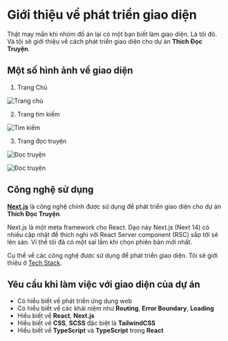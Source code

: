 # Giới thiệu về phát triển giao diện

Thật may mắn khi nhóm đồ án lại có một bạn biết làm giao diện. Là tôi đó. Và tôi sẽ giới thiệu về cách phát triển giao diện cho dự án **Thích Đọc Truyện**.

## Một số hình ảnh về giao diện

1. Trang Chủ

![Trang chủ](.github/frontend/home-page.png)

2. Trang tìm kiếm

![Tìm kiếm](.github/frontend/search-results.png)

3. Trang đọc truyện

![Đọc truyện](.github/frontend/ui-adjustment.png)


![Đọc truyện](.github/frontend/save-to-local.png)

## Công nghệ sử dụng

[**Next.js**](https://nextjs.org/) là công nghệ chính được sử dụng để phát triển giao diện cho dự án **Thích Đọc Truyện**.

Next.js là một meta framework cho React. Dạo này Next.js (Next 14) có nhiều cập nhật để thích nghi với React Server component (RSC) sắp tới sẽ lên sàn. Vì thế tôi đã có một sai lầm khi chọn phiên bản mới nhất.

Cụ thể về các công nghệ được sử dụng để phát triển giao diện. Tôi sẽ giới thiệu ở [Tech Stack](/frontend/tech-stack).

## Yêu cầu khi làm việc với giao diện của dự án

- Có hiểu biết về phát triển ứng dụng web
- Có hiểu biết về các khái niệm như **Routing**, **Error Boundary**, **Loading**
- Hiểu biết về **React**, **Next.js**
- Hiểu biết về **CSS**, **SCSS** đặc biệt là **TailwindCSS**
- Hiểu biết về **TypeScript** và **TypeScript** trong **React**
